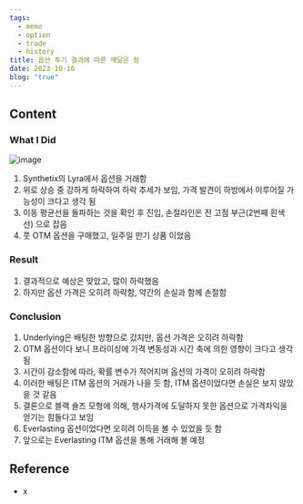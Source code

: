 ```yaml
---
tags:
  - memo
  - option
  - trade
  - history
title: 옵션 투기 결과에 따른 깨달은 점
date: 2023-10-16
blog: "true"
---
```

## Content
### What I Did
![image](/static/resources/OptionInvested.png)
1. Synthetix의 Lyra에서 옵션을 거래함
2. 위로 상승 중 강하게 하락하여 하락 추세가 보임, 가격 발견이 하방에서 이루어질 가능성이 크다고 생각 됨
3. 이동 평균선을 돌파하는 것을 확인 후 진입, 손절라인은 전 고점 부근(2번째 흰색 선) 으로 잡음
4. 풋 OTM 옵션을 구매했고, 일주일 만기 상품 이었음
### Result
1. 결과적으로 예상은 맞았고, 많이 하락했음
2. 하지만 옵션 가격은 오히려 하락함, 약간의 손실과 함께 손절함
### Conclusion
1. Underlying은 배팅한 방향으로 갔지만, 옵션 가격은 오히려 하락함
2. OTM 옵션이다 보니 프라이싱에 가격 변동성과 시간 축에 의한 영향이 크다고 생각 됨
3. 시간이 감소함에 따라, 확률 변수가 적어지며 옵션의 가격이 오히려 하락함
4. 이러한 배팅은 ITM 옵션의 거래가 나을 듯 함, ITM 옵션이었다면 손실은 보지 않았을 것 같음
5. 결론으로 블랙 숄즈 모형에 의해, 행사가격에 도달하지 못한 옵션으로 가격차익을 얻기는 힘들다고 보임
6. Everlasting 옵션이었다면 오히려 이득을 볼 수 있었을 듯 함
7. 앞으로는 Everlasting ITM 옵션을 통해 거래해 볼 예정

## Reference
- x